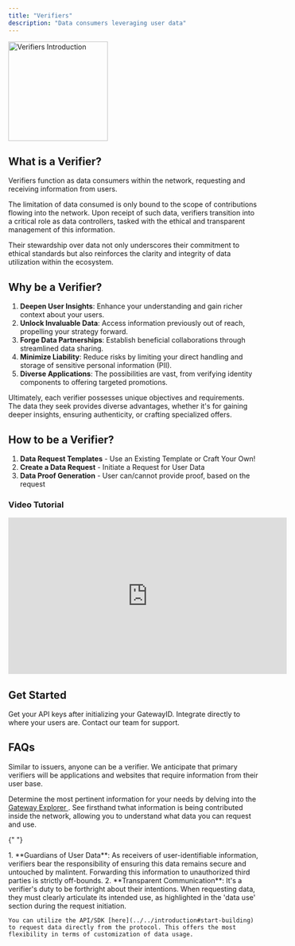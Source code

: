 ```yaml
---
title: "Verifiers"
description: "Data consumers leveraging user data"
---
```



<img
  height="200"
  src="/assets/roles/verifiers-intro.png"
  alt="Verifiers Introduction"
/>

## What is a Verifier?

Verifiers function as data consumers within the network, requesting and receiving information from users.

The limitation of data consumed is only bound to the scope of contributions flowing into the network. Upon receipt of such data, verifiers transition into a critical role as data controllers, tasked with the ethical and transparent management of this information.

Their stewardship over data not only underscores their commitment to ethical standards but also reinforces the clarity and integrity of data utilization within the ecosystem.

## Why be a Verifier?

1. **Deepen User Insights**: Enhance your understanding and gain richer context about your users.
2. **Unlock Invaluable Data**: Access information previously out of reach, propelling your strategy forward.
3. **Forge Data Partnerships**: Establish beneficial collaborations through streamlined data sharing.
4. **Minimize Liability**: Reduce risks by limiting your direct handling and storage of sensitive personal information (PII).
5. **Diverse Applications**: The possibilities are vast, from verifying identity components to offering targeted promotions.

Ultimately, each verifier possesses unique objectives and requirements. The data they seek provides diverse advantages, whether it's for gaining deeper insights, ensuring authenticity, or crafting specialized offers.

## How to be a Verifier?

1. **Data Request Templates** - Use an Existing Template or Craft Your Own!
2. **Create a Data Request** - Initiate a Request for User Data
3. **Data Proof Generation** - User can/cannot provide proof, based on the request

### Video Tutorial

<iframe
  width="560"
  height="315"
  src="https://www.youtube.com/embed/IZJKRYva1KM?si=C-vUpuYX2rcLdmml"
  title="YouTube video player"
  frameBorder="0"
  allow="accelerometer; autoplay; clipboard-write; encrypted-media; gyroscope; picture-in-picture; web-share"
  allowFullScreen
></iframe>

## Get Started

<CardGroup cols={3}>
  <Card
    title="Dashboard"
    icon="table-columns"
    color="#F5B5FF"
    href="https://mygateway.xyz"
  >
    Get your API keys after initializing your GatewayID.
  </Card>
  <Card title="Widgets" icon="mobile-button" color="#F5B5FF">
    Integrate directly to where your users are.
  </Card>
  <Card title="Talk to an Expert" icon="phone" color="#F5B5FF">
    Contact our team for support.
  </Card>
</CardGroup>

## FAQs

<AccordionGroup>
  <Accordion title="Who can be a verifer/consume data?">
    Similar to issuers, anyone can be a verifier. We anticipate that primary verifiers will be applications and websites that require information from their user base.
  </Accordion>

  <Accordion title="What information should I verify?">

Determine the most pertinent information for your needs by delving into the <a href= {gatewayExplorerURL} target="_blank">Gateway Explorer </a> . See firsthand twhat information is being contributed inside the network, allowing you to understand what data you can request and use.

  </Accordion>

{" "}

<Accordion title="What is the issuer responsible/liable for?">
  1. **Guardians of User Data**: As receivers of user-identifiable information,
  verifiers bear the responsibility of ensuring this data remains secure and
  untouched by malintent. Forwarding this information to unauthorized third
  parties is strictly off-bounds. 2. **Transparent Communication**: It's a
  verifier's duty to be forthright about their intentions. When requesting data,
  they must clearly articulate its intended use, as highlighted in the 'data
  use' section during the request initiation.
</Accordion>

  <Accordion title="How can I verify data directly through the protocol?">
    
    You can utilize the API/SDK [here](../../introduction#start-building) to request data directly from the protocol. This offers the most flexibility in terms of customization of data usage.

  </Accordion>
  
</AccordionGroup>
